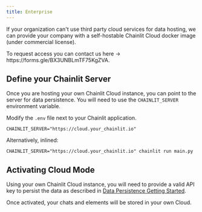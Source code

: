 ```yaml
---
title: Enterprise
---
```


If your organization can't use third party cloud services for data hosting, we can provide your company with a self-hostable Chainlit Cloud docker image (under commercial license).

<Note>
  To request access you can contact us here ->
  https://forms.gle/BX3UNBLmTF75KgZVA.
</Note>

## Define your Chainlit Server

Once you are hosting your own Chainlit Cloud instance, you can point to the server for data persistence.
You will need to use the `CHAINLIT_SERVER` environment variable.

Modify the `.env` file next to your Chainlit application.

```shell .env
CHAINLIT_SERVER="https://cloud.your_chainlit.io"
```

Alternatively, inlined:

```shell
CHAINLIT_SERVER="https://cloud.your_chainlit.io" chainlit run main.py
```

## Activating Cloud Mode

Using your own Chainlit Cloud instance, you will need to provide a valid API key to persist the data as described in [Data Persistence Getting Started](/cloud/persistence/getting-started).

Once activated, your chats and elements will be stored in your own Cloud.
